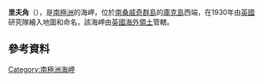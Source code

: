{{coord|59|27|S|27|13|W|display=title}}

'''里夫角'''（{{lang-en|Reef Point}}），是[[南極洲|南極洲]]的海岬，位於[[南桑威奇群島|南桑威奇群島]]的[[庫克島_(南桑威奇群島)|庫克島]]西端，在1930年由[[英國|英國]]研究隊繪入地圖和命名，該海岬由[[英國海外領土|英國海外領土]]管轄。

==參考資料==
{{usgs-gazetteer}}

{{Antarctica-geo-stub}}
[[Category:南極洲海岬|Category:南極洲海岬]]